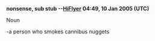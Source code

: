 '''{{rfd}} nonsense, sub stub --[[User:HiFlyer|HiFlyer]] 04:49, 10 Jan 2005 (UTC)
'''

Noun

-a person who smokes cannibus nuggets